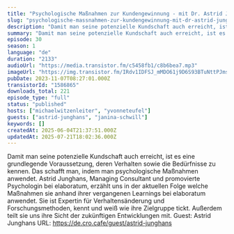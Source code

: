 ```yaml
---
title: "Psychologische Maßnahmen zur Kundengewinnung - mit Dr. Astrid Junghans"
slug: "psychologische-massnahmen-zur-kundengewinnung-mit-dr-astrid-junghans"
description: "Damit man seine potenzielle Kundschaft auch erreicht, ist es eine grundlegende Voraussetzung, deren Verhalten sowie die Bedürfnisse zu kennen. Das schafft man, indem man psychologische Maßnahmen anwendet. Astrid Junghans, Managing Consultant und promovierte Psychologin bei elaboratum, erzählt uns in der aktuellen Folge welche Maßnahmen sie anhand ihrer vergangenen Learnings bei elaboratum anwendet. Sie ist Expertin für Verhaltensänderung und Forschungsmethoden, kennt und weiß wie ihre Zielgruppe tickt. Außerdem teilt sie uns ihre Sicht der zukünftigen Entwicklungen mit. Guest: Astrid Junghans URL: https://de.cro.cafe/guest/astrid-junghans"
summary: "Damit man seine potenzielle Kundschaft auch erreicht, ist es eine grundlegende Voraussetzung, deren Verhalten sowie die Bedürfnisse zu kennen. Das schafft man, indem man psychologische Maßnahmen anwendet. Astrid Junghans, Managing Consultant und promovierte Psychologin bei elaboratum, erzählt uns in der aktuellen Folge welche Maßnahmen sie anhand ihrer vergangenen Learnings bei elaboratum anwendet. Sie ist Expertin für Verhaltensänderung und Forschungsmethoden, kennt und weiß wie ihre Zielgruppe tickt. Außerdem teilt sie uns ihre Sicht der zukünftigen Entwicklungen mit. Guest: Astrid Junghans URL: https://de.cro.cafe/guest/astrid-junghans"
episode: 30
season: 1
language: "de"
duration: "2133"
audioUrl: "https://media.transistor.fm/c5458fb1/c8b6bea7.mp3"
imageUrl: "https://img.transistor.fm/IRdv1IDFSJ_mMDO61j9D6S93BTuNttPJms5-ZgFnHKQ/rs:fill:3000:3000:1/q:60/aHR0cHM6Ly9pbWct/dXBsb2FkLXByb2R1/Y3Rpb24udHJhbnNp/c3Rvci5mbS83NGQ3/NTgxZWEzMDYzNjlm/ODBkY2NlNTM5ZDcx/MzdjMy5wbmc.webp"
pubDate: 2023-11-07T08:27:01.000Z
transistorId: "1586865"
downloads_total: 221
episode_type: "full"
status: "published"
hosts: ["michaelwitzenleiter", "yvonneteufel"]
guests: ["astrid-junghans", "janina-schwill"]
keywords: []
createdAt: 2025-06-04T21:37:51.000Z
updatedAt: 2025-07-21T18:02:36.000Z
---
```


Damit man seine potenzielle Kundschaft auch erreicht, ist es eine grundlegende Voraussetzung, deren Verhalten sowie die Bedürfnisse zu kennen. Das schafft man, indem man psychologische Maßnahmen anwendet. Astrid Junghans, Managing Consultant und promovierte Psychologin bei elaboratum, erzählt uns in der aktuellen Folge welche Maßnahmen sie anhand ihrer vergangenen Learnings bei elaboratum anwendet. Sie ist Expertin für Verhaltensänderung und Forschungsmethoden, kennt und weiß wie ihre Zielgruppe tickt. Außerdem teilt sie uns ihre Sicht der zukünftigen Entwicklungen mit. Guest: Astrid Junghans URL: https://de.cro.cafe/guest/astrid-junghans
